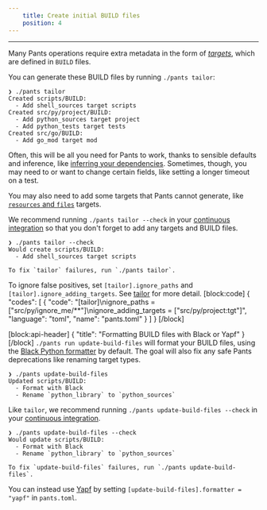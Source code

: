 ```yaml
---
    title: Create initial BUILD files
    position: 4
---
```




---

Many Pants operations require extra metadata in the form of [_targets_](doc:targets), which are defined in `BUILD` files.

You can generate these BUILD files by running `./pants tailor`:

```
❯ ./pants tailor
Created scripts/BUILD:
  - Add shell_sources target scripts
Created src/py/project/BUILD:
  - Add python_sources target project
  - Add python_tests target tests
Created src/go/BUILD:
  - Add go_mod target mod
```

Often, this will be all you need for Pants to work, thanks to sensible defaults and inference, like [inferring your dependencies](doc:targets). Sometimes, though, you may need to or want to change certain fields, like setting a longer timeout on a test. 

You may also need to add some targets that Pants cannot generate, like [`resources` and `files`](doc:assets) targets.

We recommend running `./pants tailor --check` in your [continuous integration](doc:doc:using-pants-in-ci) so that you don't forget to add any targets and BUILD files.

```
❯ ./pants tailor --check
Would create scripts/BUILD:
  - Add shell_sources target scripts

To fix `tailor` failures, run `./pants tailor`.
```

To ignore false positives, set `[tailor].ignore_paths` and `[tailor].ignore_adding_targets`. See [tailor](doc:reference-tailor) for more detail.
[block:code]
{
  "codes": [
    {
      "code": "[tailor]\nignore_paths = [\"src/py/ignore_me/**\"]\nignore_adding_targets = [\"src/py/project:tgt\"]",
      "language": "toml",
      "name": "pants.toml"
    }
  ]
}
[/block]

[block:api-header]
{
  "title": "Formatting BUILD files with Black or Yapf"
}
[/block]
`./pants run update-build-files` will format your BUILD files, using the [Black Python formatter](https://black.readthedocs.io/en/stable/) by default. The goal will also fix any safe Pants deprecations like renaming target types.

```
❯ ./pants update-build-files
Updated scripts/BUILD:
  - Format with Black
  - Rename `python_library` to `python_sources`
```

Like `tailor`, we recommend running `./pants update-build-files --check` in your [continuous integration](doc:doc:using-pants-in-ci).

```
❯ ./pants update-build-files --check
Would update scripts/BUILD:
  - Format with Black
  - Rename `python_library` to `python_sources`

To fix `update-build-files` failures, run `./pants update-build-files`.
```

You can instead use [Yapf](https://pypi.org/project/yapf/) by setting `[update-build-files].formatter = "yapf"` in `pants.toml`.